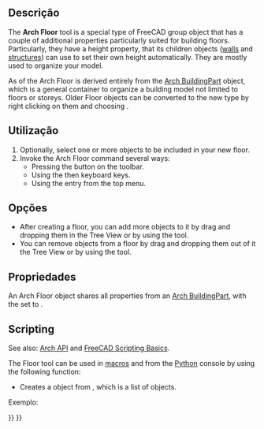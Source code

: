 <languages/>

<div class="mw-translate-fuzzy">
{{Docnav
|[[Arch_Rebar_BOM/pt-br|Lista de ferros (BOM)]]
|[[Arch_BuildingPart/pt-br|Parte de um edifício (nível)]]
|[[Arch_Workbench/pt-br|Arch]]
|IconL=Arch Rebar BOM.svg
|IconR=Arch_BuildingPart.svg
|IconC=Workbench_Arch.svg
}}
</div>

{{GuiCommand
|Name=Arch Floor
|MenuLocation=3D/BIM → Level
|Workbenches=[[BIM_Workbench|BIM]]
|Shortcut={{KEY|L}} {{KEY|V}}
|SeeAlso=
}}

<span id="Description"></span>
==Descrição==

The '''Arch Floor''' tool is a special type of FreeCAD group object that has a couple of additional properties particularly suited for building floors. Particularly, they have a height property, that its children objects ([[Arch_Wall|walls]] and [[Arch_Structure|structures]]) can use to set their own height automatically. They are mostly used to organize your model.

As of {{VersionPlus|0.18}} the Arch Floor is derived entirely from the [[Arch_BuildingPart|Arch BuildingPart]] object, which is a general container to organize a building model not limited to floors or storeys. Older Floor objects can be converted to the new type by right clicking on them and choosing {{incode|Convert to BuildingPart}}.

<span id="Usage"></span>
==Utilização==

# Optionally, select one or more objects to be included in your new floor.
# Invoke the Arch Floor command several ways:
#* Pressing the {{Button|[[Image:Arch Floor.svg|16px]] [[Arch Floor|Floor]]}} button on the toolbar. 
#* Using the {{KEY|L}} then {{KEY|V}} keyboard keys.
#* Using the {{MenuCommand|3D/BIM → Floor}} entry from the top menu.

<span id="Options"></span>
==Opções==

* After creating a floor, you can add more objects to it by drag and dropping them in the Tree View or by using the {{Button|[[Image:Arch_Add.svg|16px]] [[Arch_Add|Add Component]]}} tool.
* You can remove objects from a floor by drag and dropping them out of it the Tree View or by using the {{Button|[[Image:Arch_Remove.svg|16px]] [[Arch_Remove|Remove Component]]}} tool.

<span id="Properties"></span>
==Propriedades==

An Arch Floor object shares all properties from an [[Arch_BuildingPart|Arch BuildingPart]], with the {{PropertyData|Ifc Type}} set to {{incode|"Building Storey"}}.

==Scripting==

See also: [[Arch_API|Arch API]] and [[FreeCAD_Scripting_Basics|FreeCAD Scripting Basics]].

The Floor tool can be used in [[Macros|macros]] and from the [[Python|Python]] console by using the following function:

{{Code|code=
Floor = makeFloor(objectslist=None, baseobj=None, name="Floor")
}}

* Creates a {{incode|Floor}} object from {{incode|objectslist}}, which is a list of objects.

Exemplo:

{{Code|code=
import FreeCAD, Draft, Arch

p1 = FreeCAD.Vector(0, 0, 0)
p2 = FreeCAD.Vector(2000, 0, 0)
baseline = Draft.makeLine(p1, p2)
baseline2 = Draft.makeLine(p1, -1*p2)

Wall1 = Arch.makeWall(baseline, length=None, width=150, height=2000)
Wall2 = Arch.makeWall(baseline2, length=None, width=150, height=1800)
FreeCAD.ActiveDocument.recompute()

Floor = Arch.makeFloor([Wall1, Wall2])

Building = Arch.makeBuilding([Floor])
Site = Arch.makeSite(Building)
FreeCAD.ActiveDocument.recompute() 
}}


<div class="mw-translate-fuzzy">
{{Docnav
|[[Arch_Rebar_BOM/pt-br|Lista de ferros (BOM)]]
|[[Arch_BuildingPart/pt-br|Parte de um edifício (nível)]]
|[[Arch_Workbench/pt-br|Arch]]
|IconL=Arch Rebar BOM.svg
|IconR=Arch_BuildingPart.svg
|IconC=Workbench_Arch.svg
}}
</div>

{{BIM_Tools_navi{{#translation:}}}}
{{Userdocnavi{{#translation:}}}}